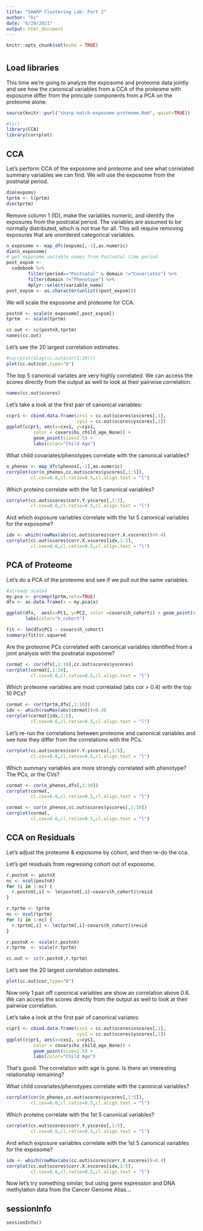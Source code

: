 ```yaml
---
title: "SHARP Clustering Lab: Part 2"
author: "ks"
date: "6/29/2021"
output: html_document
---
```


```r
knitr::opts_chunk$set(echo = TRUE)
```

# {.tabset}

## Load libraries

This time we're going to analyze the exposome and proteome data jointly and see how the canonical variables from a CCA of the proteome with exposome differ from the principle components from a PCA on the proteome alone. 

```r
source(knitr::purl("sharp-match-exposome-proteome.Rmd", quiet=TRUE))

#ls()
library(CCA)
library(corrplot)
```

## CCA

Let's perform CCA of the exposome and proteome and see what correlated summary variables we can find.  We will use the exposome from the postnatal period.

```r
dim(expsms)
tprtm <- t(prtm)
dim(tprtm)
```


Remove column 1 (ID), make the variables numeric, and identify the exposures from the postnatal period. The variables are assumed to be normally distributed, which is not true for all. This will require removing exposures that are unordered categorical variables.

```r
n_exposome <- map_dfc(expsms[,-1],as.numeric)
dim(n_exposome)
# get exposome variable names from Postnatal time period
post_expsm <- 
  codebook %>%
        filter(period=="Postnatal" & domain !="Covariates") %>%
        filter(domain !="Phenotype") %>%
        dplyr::select(variable_name)
post_expsm <- as.character(unlist((post_expsm)))
```

We will scale the exposome and proteome for CCA.
```r
postnX <- scale(n_exposome[,post_expsm])
tprtm  <- scale(tprtm)
```


```r
cc.out <- cc(postnX,tprtm)
names(cc.out)
```


Let's see the 20 largest correlation estimates.
```r
#corrplot(diag(cc.out$cor[1:20]))
plot(cc.out$cor,type="b")
```

The top 5 canonical variates are very highly correlated. We can access the scores directly from the output as well to look at their pairwise correlation.

```r
names(cc.out$scores)
```

Let's take a look at the first pair of canonical variables:
```r
ccpr1 <- cbind.data.frame(cxs1 = cc.out$scores$xscores[,1],
                          cys1 = cc.out$scores$yscores[,1])
ggplot(ccpr1, aes(x=cxs1, y=cys1, 
          color = covars$hs_child_age_None)) + 
          geom_point(size=2.5) + 
          labs(color="Child Age")
```

What child covariates/phenotypes correlate with the canonical variables?

```r
n_phenos <- map_dfc(phenos[,-1],as.numeric)
corrplot(cor(n_phenos,cc.out$scores$yscores[,1:5]),
         cl.cex=0.6,cl.ratio=0.5,cl.align.text = "l")
```

Which proteins correlate with the 1st 5 canonical variables?
```r
corrplot(cc.out$scores$corr.Y.yscores[,1:5],
         cl.cex=0.6,cl.ratio=0.5,cl.align.text = "l")
```

And which exposure variables correlate with the 1st 5 canonical variables for the exposome?
```r
idx <- which(rowMax(abs(cc.out$scores$corr.X.xscores))>0.4)
corrplot(cc.out$scores$corr.X.xscores[idx,1:5],
         cl.cex=0.6,cl.ratio=0.5,cl.align.text = "l")
```

## PCA of Proteome

Let's do a PCA of the proteome and see if we pull out the same variables.

```r
#already scaled
my.pca <- prcomp(tprtm,retx=TRUE)
dfx <- as.data.frame(x = my.pca$x)

ggplot(dfx,  aes(x=PC1, y=PC2, color =covars$h_cohort)) + geom_point(size=2.5) +
       labs(color="h_cohort")
```

```r
fit <- lm(dfx$PC1 ~ covars$h_cohort)
summary(fit)$r.squared
```

Are the proteome PCs correlated with canonical variables identified from a joint analysis with the postnatal exposome?
```r
cormat <- cor(dfx[,1:10],cc.out$scores$yscores)
corrplot(cormat[,1:10],
         cl.cex=0.6,cl.ratio=0.5,cl.align.text = "l")
```

Which proteome variables are most correlated (abs cor > 0.4) with the top 10 PCs?
```r
cormat <- cor(tprtm,dfx[,1:10])
idx <- which(rowMax(abs(cormat))>0.4)
corrplot(cormat[idx,1:5],
         cl.cex=0.6,cl.ratio=0.5,cl.align.text = "l")
```

Let's re-run the correlations between proteome and canonical variables and see how they differ from the correlations with the PCs.
```r
corrplot(cc.out$scores$corr.Y.yscores[,1:5],
         cl.cex=0.6,cl.ratio=0.5,cl.align.text = "l")
```

Which summary variables are more strongly correlated with phenotype? The PCs, or the CVs?

```r
cormat <- cor(n_phenos,dfx[,1:10])
corrplot(cormat,
         cl.cex=0.6,cl.ratio=0.5,cl.align.text = "l")
```

```r
cormat <- cor(n_phenos,cc.out$scores$yscores[,1:10])
corrplot(cormat,
         cl.cex=0.6,cl.ratio=0.5,cl.align.text = "l")
```

## CCA on Residuals

Let's adjust the proteome & exposome by cohort, and then re-do the cca.

Let's get residuals from regressing cohort out of exposome.
```r
r.postnX <- postnX
nc <- ncol(postnX)
for (i in 1:nc) {
  r.postnX[,i] <- lm(postnX[,i]~covars$h_cohort)$resid
}

r.tprtm <- tprtm
nc <- ncol(tprtm)
for (i in 1:nc) {
  r.tprtm[,i] <- lm(tprtm[,i]~covars$h_cohort)$resid
}
```

```r
r.postnX <- scale(r.postnX)
r.tprtm  <- scale(r.tprtm)
```


```r
cc.out <- cc(r.postnX,r.tprtm)
```

Let's see the 20 largest correlation estimates.
```r
plot(cc.out$cor,type="b")
```

Now only 1  pair off canonical variables are show an correlation above 0.6. We can access the scores directly from the output as well to look at their pairwise correlation.

Let's take a look at the first pair of canonical variates:
```r
ccpr1 <- cbind.data.frame(cxs1 = cc.out$scores$xscores[,1],
                          cys1 = cc.out$scores$yscores[,1])
ggplot(ccpr1, aes(x=cxs1, y=cys1, 
          color = covars$hs_child_age_None)) + 
          geom_point(size=2.5) + 
          labs(color="Child Age")
```
That's good. The correlation with age is gone. Is there an interesting relationship remaining?

What child covariates/phenotypes correlate with the canonical variables?

```r
corrplot(cor(n_phenos,cc.out$scores$yscores[,1:5]),
         cl.cex=0.6,cl.ratio=0.5,cl.align.text = "l")
```
Which proteins correlate with the 1st 5 canonical variables?
```r
corrplot(cc.out$scores$corr.Y.yscores[,1:5],
         cl.cex=0.6,cl.ratio=0.5,cl.align.text = "l")
```

And which exposure variables correlate with the 1st 5 canonical variables for the exposome?
```r
idx <- which(rowMax(abs(cc.out$scores$corr.X.xscores))>0.4)
corrplot(cc.out$scores$corr.X.xscores[idx,1:5],
         cl.cex=0.6,cl.ratio=0.5,cl.align.text = "l")
```


Now let's try something similar, but using gene expression and DNA methylation data from the Cancer Genome Atlas...

## sessionInfo

```sI
sessionInfo()
```
